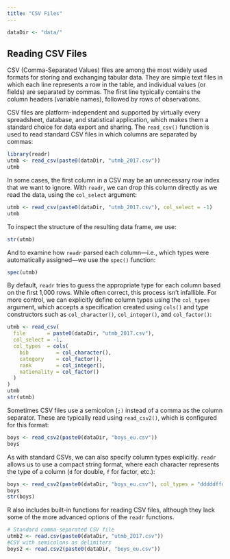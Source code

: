 ```yaml
---
title: "CSV Files"
---
```


```r
dataDir <- "data/"
```


## Reading CSV Files

CSV (Comma-Separated Values) files are among the most widely used formats for storing and exchanging tabular data. They are simple text files in which each line represents a row in the table, and individual values (or fields) are separated by commas. The first line typically contains the column headers (variable names), followed by rows of observations.

CSV files are platform-independent and supported by virtually every spreadsheet, database, and statistical application, which makes them a standard choice for data export and sharing. The `read_csv()` function is used to read standard CSV files in which columns are separated by commas:

```r
library(readr)
utmb <- read_csv(paste0(dataDir, "utmb_2017.csv"))
utmb
```

In some cases, the first column in a CSV may be an unnecessary row index that we want to ignore. With `readr`, we can drop this column directly as we read the data, using the `col_select` argument:

```r
utmb <- read_csv(paste0(dataDir, "utmb_2017.csv"), col_select = -1)
utmb
```

To inspect the structure of the resulting data frame, we use:
```r
str(utmb)
```

And to examine how `readr` parsed each column—i.e., which types were automatically assigned—we use the `spec()` function:

```r
spec(utmb)
```

By default, `readr` tries to guess the appropriate type for each column based on the first 1,000 rows. While often correct, this process isn't infallible. For more control, we can explicitly define column types using the `col_types` argument, which accepts a specification created using `cols()` and type constructors such as `col_character()`, `col_integer()`, and `col_factor()`:

```r
utmb <- read_csv(
  file       = paste0(dataDir, "utmb_2017.csv"),
  col_select = -1,
  col_types  = cols(
    bib         = col_character(),
    category    = col_factor(),
    rank        = col_integer(),
    nationality = col_factor()
  )
)
utmb
str(utmb)

```

Sometimes CSV files use a semicolon (`;)` instead of a comma as the column separator. These are typically read using `read_csv2()`, which is configured for this format:

```r
boys <- read_csv2(paste0(dataDir, "boys_eu.csv"))
boys
```

As with standard CSVs, we can also specify column types explicitly. `readr` allows us to use a compact string format, where each character represents the type of a column (`d` for double, `f` for factor, etc.):

```r
boys <- read_csv2(paste0(dataDir, "boys_eu.csv"), col_types = "dddddffdf")
boys
str(boys)
```

R also includes built-in functions for reading CSV files, although they lack some of the more advanced options of the `readr` functions.

```r
# Standard comma-separated CSV file
utmb2 <- read.csv(paste0(dataDir, "utmb_2017.csv"))
#CSV with semicolons as delimiters
boys2 <- read.csv2(paste0(dataDir, "boys_eu.csv"))

```
